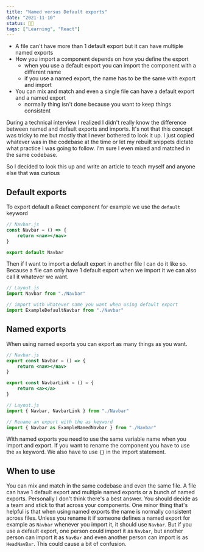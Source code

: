 ```yaml
---
title: "Named versus Default exports"
date: "2021-11-10"
status: 👩‍🌾
tags: ["Learning", "React"]
---
```


- A file can't have more than 1 default export but it can have multiple named exports
- How you import a component depends on how you define the export 
    - when you use a default export you can import the component with a different name
    - if you use a named export, the name has to be the same with export and import 
- You can mix and match and even a single file can have a default export and a named export 
    - normally thing isn't done because you want to keep things consistent

During a technical interview I realized I didn't really know the difference between named and default exports and imports. It's not that this concept was tricky to me but mostly that I never bothered to look it up. I just copied whatever was in the codebase at the time or let my rebuilt snippets dictate what practice I was going to follow. I'm sure I even mixed and matched in the same codebase. 

So I decided to look this up and write an article to teach myself and anyone else that was curious

## Default exports 
To export default a React component for example we use the `default` keyword

```jsx
// Navbar.js
const Navbar = () => {
    return <nav></nav>
}

export default Navbar
```

Then if I want to import a default export in another file I can do it like so. Because a file can only have 1 default export when we import it we can also call it whatever we want. 

```jsx
// Layout.js
import Navbar from "./Navbar"

// import with whatever name you want when using default export
import ExampleDefaultNavbar from "./Navbar"
```


## Named exports
When using named exports you can export as many things as you want. 
```jsx
// Navbar.js
export const Navbar = () => {
    return <nav></nav>
}

export const NavbarLink = () = {
    return <a></a>
}
```

```jsx
// Layout.js
import { Navbar, NavbarLink } from "./Navbar"

// Rename an export with the as keyword
import { Navbar as ExampleNamedNavbar } from "./Navbar"
```
With named exports you need to use the same variable name when you import and export. If you want to rename the component you have to use the `as` keyword. We also have to use `{}` in the import statement. 


## When to use
You can mix and match in the same codebase and even the same file. A file can have 1 default export and multiple named exports or a bunch of named exports. Personally I don't think there's a best answer. You should decide as a team and stick to that across your components. One minor thing that's helpful is that when using named exports the name is normally consistent across files. Unless you rename it if someone defines a named export for example as `Navbar` whenever you import it, it should use `Navbar`. But if you use a default export, one person could import it as `Navbar`, but another person can import it as `NavBar` and even another person can import is as `HeadNavBar`. This could cause a bit of confusion. 